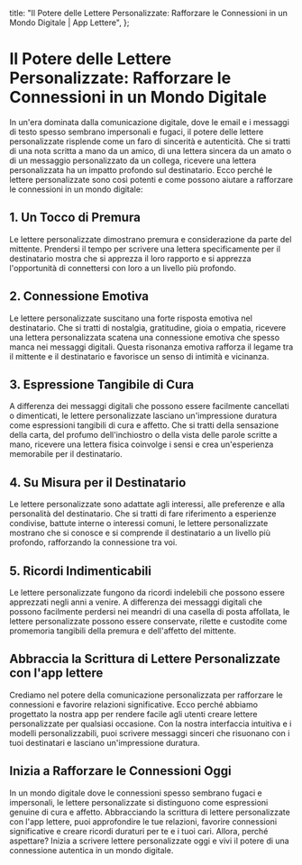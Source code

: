 
  title: "Il Potere delle Lettere Personalizzate: Rafforzare le Connessioni in un Mondo Digitale | App Lettere",
};

# Il Potere delle Lettere Personalizzate: Rafforzare le Connessioni in un Mondo Digitale

<MdxImage src="/blog/power-personalized-letters.jpg" alt="Il Potere delle Lettere Personalizzate: Rafforzare le Connessioni in un Mondo Digitale" width={800} height={700} />

In un'era dominata dalla comunicazione digitale, dove le email e i messaggi di testo spesso sembrano impersonali e fugaci, il potere delle lettere personalizzate risplende come un faro di sincerità e autenticità. Che si tratti di una nota scritta a mano da un amico, di una lettera sincera da un amato o di un messaggio personalizzato da un collega, ricevere una lettera personalizzata ha un impatto profondo sul destinatario. Ecco perché le lettere personalizzate sono così potenti e come possono aiutare a rafforzare le connessioni in un mondo digitale:

## 1. Un Tocco di Premura

Le lettere personalizzate dimostrano premura e considerazione da parte del mittente. Prendersi il tempo per scrivere una lettera specificamente per il destinatario mostra che si apprezza il loro rapporto e si apprezza l'opportunità di connettersi con loro a un livello più profondo.

## 2. Connessione Emotiva

Le lettere personalizzate suscitano una forte risposta emotiva nel destinatario. Che si tratti di nostalgia, gratitudine, gioia o empatia, ricevere una lettera personalizzata scatena una connessione emotiva che spesso manca nei messaggi digitali. Questa risonanza emotiva rafforza il legame tra il mittente e il destinatario e favorisce un senso di intimità e vicinanza.

## 3. Espressione Tangibile di Cura

A differenza dei messaggi digitali che possono essere facilmente cancellati o dimenticati, le lettere personalizzate lasciano un'impressione duratura come espressioni tangibili di cura e affetto. Che si tratti della sensazione della carta, del profumo dell'inchiostro o della vista delle parole scritte a mano, ricevere una lettera fisica coinvolge i sensi e crea un'esperienza memorabile per il destinatario.

## 4. Su Misura per il Destinatario

Le lettere personalizzate sono adattate agli interessi, alle preferenze e alla personalità del destinatario. Che si tratti di fare riferimento a esperienze condivise, battute interne o interessi comuni, le lettere personalizzate mostrano che si conosce e si comprende il destinatario a un livello più profondo, rafforzando la connessione tra voi.

## 5. Ricordi Indimenticabili

Le lettere personalizzate fungono da ricordi indelebili che possono essere apprezzati negli anni a venire. A differenza dei messaggi digitali che possono facilmente perdersi nei meandri di una casella di posta affollata, le lettere personalizzate possono essere conservate, rilette e custodite come promemoria tangibili della premura e dell'affetto del mittente.

## Abbraccia la Scrittura di Lettere Personalizzate con l'app lettere

Crediamo nel potere della comunicazione personalizzata per rafforzare le connessioni e favorire relazioni significative. Ecco perché abbiamo progettato la nostra app per rendere facile agli utenti creare lettere personalizzate per qualsiasi occasione. Con la nostra interfaccia intuitiva e i modelli personalizzabili, puoi scrivere messaggi sinceri che risuonano con i tuoi destinatari e lasciano un'impressione duratura.

## Inizia a Rafforzare le Connessioni Oggi

In un mondo digitale dove le connessioni spesso sembrano fugaci e impersonali, le lettere personalizzate si distinguono come espressioni genuine di cura e affetto. Abbracciando la scrittura di lettere personalizzate con l'app lettere, puoi approfondire le tue relazioni, favorire connessioni significative e creare ricordi duraturi per te e i tuoi cari. Allora, perché aspettare? Inizia a scrivere lettere personalizzate oggi e vivi il potere di una connessione autentica in un mondo digitale.
